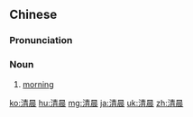 ==Chinese==
{{zh-forms}}

===Pronunciation===
{{zh-pron
|m=qīngchén
|c=cing1 san4
|mn=qz,xm,zz:chheng-sîn
|ma=Zh-qingchén.ogg
|cat=n
}}

===Noun===
{{zh-noun}}
# [[morning]]

[[ko:清晨]]
[[hu:清晨]]
[[mg:清晨]]
[[ja:清晨]]
[[uk:清晨]]
[[zh:清晨]]